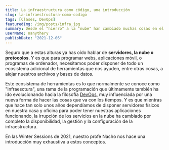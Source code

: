 ```yaml
---
title: La infraestructura como código, una introducción
slug: la-infraestructura-como-codigo
tags: [Clases, DevOps]
featuredImg: /img/posts/infra.jpg
summary: Desde el "hierro" a la "nube" han cambiado muchas cosas en el mundo de la Infraestructura y el Devops. En las últimas Winter Sessions, el profe Nacho nos ha contado cómo ha sido esta evolución y cómo se hace actualmente.
userName: nanythery
publishDate: "2021-12-06"
---
```


Seguro que a estas alturas ya has oído hablar de **servidores, la nube o protocolos**. Y es que para programar webs, aplicaciones móvil, o programas de ordenador, necesitamos poder disponer de todo un ecosistema adicional de herramientas que nos ayuden, entre otras cosas, a alojar nuestros archivos y bases de datos.

Este ecosistema de herramientas es lo que normalmente se conoce como "Infraesctura", una rama de la programación que últimamente también ha ido evolucionando hacia la filosofía [DevOps](https://www.redhat.com/es/topics/devops), muy influenciada por una nueva forma de hacer las cosas que va con los tiempos. Y es que mientras que hace tan solo unos años dependíamos de disponer servidores físicos en nuestra casa y oficina para poder tener nuestras aplicaciones funcionando, la irrupción de los servicios en la nube ha cambiado por completo la disponibilidad, la gestión y la configuración de la infraestructura.

En las Winter Sessions de 2021, nuestro profe Nacho nos hace una introducción muy exhaustiva a estos conceptos.

<YTVideo videoId="AzDCKytbjEM" />
